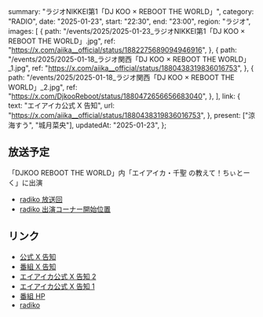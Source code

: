   summary: "ラジオNIKKEI第1「DJ KOO × REBOOT THE WORLD」",
  category: "RADIO",
  date: "2025-01-23",
  start: "22:30",
  end: "23:00",
  region: "ラジオ",
  images: [
    {
      path: "/events/2025/2025-01-23_ラジオNIKKEI第1「DJ KOO × REBOOT THE WORLD」.jpg",
      ref: "https://x.com/aiika__official/status/1882275689094946916",
    },
    {
      path: "/events/2025/2025-01-18_ラジオ関西「DJ KOO × REBOOT THE WORLD」_1.jpg",
      ref: "https://x.com/aiika__official/status/1880438319836016753",
    },
    {
      path: "/events/2025/2025-01-18_ラジオ関西「DJ KOO × REBOOT THE WORLD」_2.jpg",
      ref: "https://x.com/DjkooReboot/status/1880472656656683040",
    },
  ],
  link: {
    text: "エイアイカ公式 X 告知",
    url: "https://x.com/aiika__official/status/1880438319836016753",
  },
  present: ["涼海すう", "城月菜央"],
  updatedAt: "2025-01-23",
};

## 放送予定

「DJKOO REBOOT THE WORLD」内「エイアイカ・千聖 の教えて！ちぃとーく」に出演

- [radiko 放送回](https://radiko.jp/share?sid=RN1&t=20250123223000)
- [radiko 出演コーナー開始位置](https://radiko.jp/share?sid=RN1&t=20250123224825)

## リンク

- [公式 X 告知](https://x.com/takanenofficial/status/1880517984281911745)
- [番組 X 告知](https://x.com/DjkooReboot/status/1880472656656683040)
- [エイアイカ公式 X 告知 2](https://x.com/aiika__official/status/1882275689094946916)
- [エイアイカ公式 X 告知 1](https://x.com/aiika__official/status/1880438319836016753)
- [番組 HP](https://djkoo-rtw.com/)
- [radiko](https://radiko.jp/share?sid=RN1&t=20250123223000)
